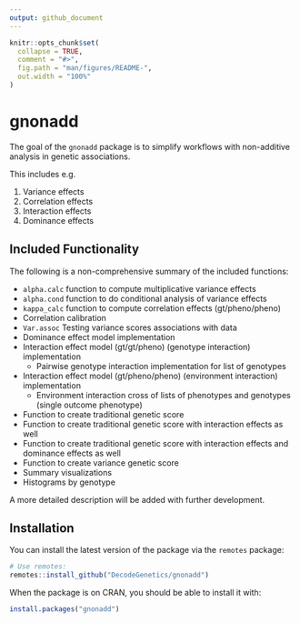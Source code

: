 ```yaml
---
output: github_document
---
```


<!-- README.md is generated from README.Rmd. Please edit that file -->

```r
knitr::opts_chunk$set(
  collapse = TRUE,
  comment = "#>",
  fig.path = "man/figures/README-",
  out.width = "100%"
)
```

# gnonadd

<!-- badges: start -->
<!-- badges: end -->

The goal of the `gnonadd` package is to simplify workflows with non-additive 
analysis in genetic associations.

This includes e.g.

1) Variance effects
2) Correlation effects
3) Interaction effects
4) Dominance effects

## Included Functionality

The following is a non-comprehensive summary of the included functions:

- `alpha.calc` function to compute multiplicative variance effects
- `alpha.cond` function to do conditional analysis of variance effects
- `kappa_calc` function to compute correlation effects (gt/pheno/pheno)
- Correlation calibration
- `Var.assoc` Testing variance scores associations with data
- Dominance effect model implementation
- Interaction effect model (gt/gt/pheno) (genotype interaction) implementation
  - Pairwise genotype interaction implementation for list of genotypes
- Interaction effect model (gt/pheno/pheno) (environment interaction) implementation
  - Environment interaction cross of lists of phenotypes and genotypes (single outcome phenotype)
- Function to create traditional genetic score
- Function to create traditional genetic score with interaction effects as well
- Function to create traditional genetic score with interaction effects and dominance effects as well
- Function to create variance genetic score
- Summary visualizations
- Histograms by genotype

A more detailed description will be added with further development.

## Installation

You can install the latest version of the package via the `remotes` package:

```r
# Use remotes:
remotes::install_github("DecodeGenetics/gnonadd")
```

When the package is on CRAN, you should be able to install it with:

```r
install.packages("gnonadd")
```
